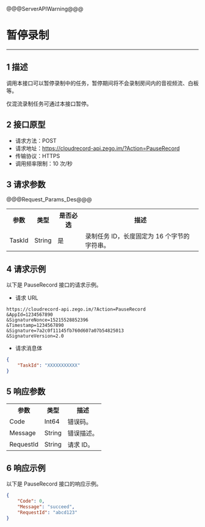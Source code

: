 @@@ServerAPIWarning@@@

# 暂停录制

---

## 1 描述

调用本接口可以暂停录制中的任务，暂停期间将不会录制房间内的音视频流、白板等。

<Warning title="Warning">

仅混流录制任务可通过本接口暂停。
</Warning>

## 2 接口原型

- 请求方法：POST
- 请求地址：https://cloudrecord-api.zego.im/?Action=PauseRecord
- 传输协议：HTTPS
- 调用频率限制：10 次/秒

## 3 请求参数

@@@Request_Params_Des@@@

<table>
  
  <tbody><tr>
    <th>参数</th>
    <th>类型</th>
    <th>是否必选</th>
    <th>描述</th>
  </tr>
  <tr>
    <td>TaskId</td>
    <td>String</td>
    <td>是</td>
    <td>录制任务 ID，长度固定为 16 个字节的字符串。</td>
  </tr>
</tbody></table>

## 4 请求示例

以下是 PauseRecord 接口的请求示例。
- 请求 URL  
```
https://cloudrecord-api.zego.im/?Action=PauseRecord
&AppId=1234567890
&SignatureNonce=15215528852396
&Timestamp=1234567890
&Signature=7a2c0f11145fb760d607a07b54825013
&SignatureVersion=2.0
```
- 请求消息体  
```json
{
    "TaskId": "XXXXXXXXXXX"
}
```

## 5 响应参数

<table>
  
  <tbody><tr>
    <th>参数</th>
    <th>类型</th>
    <th>描述</th>
  </tr>
  <tr>
    <td>Code</td>
    <td>Int64</td>
    <td>错误码。</td>
  </tr>
  <tr>
    <td>Message</td>
    <td>String</td>
    <td>错误描述。</td>
  </tr>
  <tr>
    <td>RequestId</td>
    <td>String</td>
    <td>请求 ID。</td>
  </tr>
</tbody></table>

## 6 响应示例

以下是 PauseRecord 接口的响应示例。
```json
{
    "Code": 0,
    "Message": "succeed",
    "RequestId": "abcd123"
}
```
